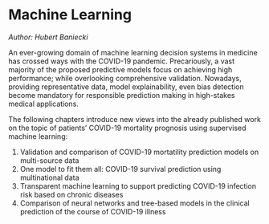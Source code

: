 # Machine Learning

*Author: Hubert Baniecki*

An ever-growing domain of machine learning decision systems in medicine has crossed ways with the COVID-19 pandemic. Precariously, a vast majority of the proposed predictive models focus on achieving high performance; while overlooking comprehensive validation. Nowadays, providing representative data, model explainability, even bias detection become mandatory for responsible prediction making in high-stakes medical applications.

The following chapters introduce new views into the already published work on the topic of patients' COVID-19 mortality prognosis using supervised machine learning:

1. Validation and comparison of COVID-19 mortatility prediction models on multi-source data
2. One model to fit them all: COVID-19 survival prediction using multinational data
3. Transparent machine learning to support predicting COVID-19 infection risk based on chronic diseases
4. Comparison of neural networks and tree-based models in the clinical prediction of the course of COVID-19 illness
